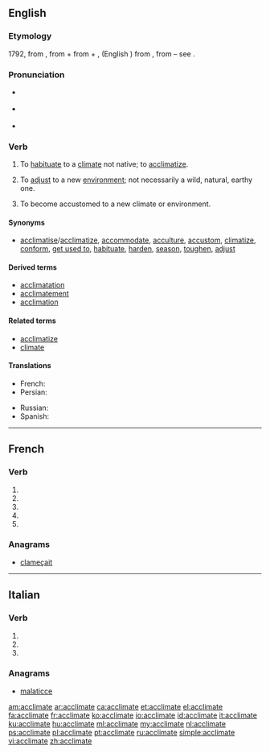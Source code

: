 {{also|acclimaté}}
==English==

===Etymology===
1792, from {{etyl|fr|en}} {{term|acclimater|lang=fr}}, from {{term|à|lang=fr}} + {{term|climat||climate|lang=fr}}  from {{etyl|la|en}} {{term|ad|lang=la}} + {{term|climat|lang=la}}, (English {{term|climate|lang=en}}) from {{etyl|grc|en}}, from {{etyl|ine-pro|en}} – see {{term|climate|lang=en}}.

===Pronunciation===
* {{a|UK}} {{IPA|/ə.ˈklaɪ.mət/|lang=en}}
* {{a|US}} {{IPA|/ˈæk.lɪ.meɪt/|lang=en}}
* {{audio|en-us-acclimate.ogg|Audio (US)|lang=en}}

===Verb===
{{en-verb|acclimat}}

# {{context|transitive|chiefly|US|lang=en}} To [[habituate]] to a [[climate]] not native; to [[acclimatize]].
# {{context|transitive|lang=en}} To [[adjust]] to a new [[environment]]; not necessarily a wild, natural, earthy one.
# {{context|intransitive|lang=en}} To become accustomed to a new climate or environment.

====Synonyms====
* [[acclimatise]]/[[acclimatize]], [[accommodate]], [[acculture]], [[accustom]], [[climatize]], [[conform]], [[get used to]], [[habituate]], [[harden]], [[season]], [[toughen]], [[adjust]]

====Derived terms====
* [[acclimatation]]
* [[acclimatement]]
* [[acclimation]]

====Related terms====
* [[acclimatize]]
* [[climate]]

====Translations====
{{trans-top|(transitive, mainly US) to habituate to a climate not native; to acclimatize}}
* French: {{t+|fr|acclimater}}
* Persian: {{t+|fa|عادت دادن|sc=fa-Arab}}
{{trans-mid}}
* Russian: {{t+|ru|акклиматизи́ровать}}
* Spanish: {{t+|es|aclimatar}}
{{trans-bottom}}

----

==French==

===Verb===
{{fr-verb-form}}

# {{inflection of|acclimater||1|s|pres|indc|lang=fr}}
# {{inflection of|acclimater||3|s|pres|indc|lang=fr}}
# {{inflection of|acclimater||1|s|pres|subj|lang=fr}}
# {{inflection of|acclimater||1|s|pres|subj|lang=fr}}
# {{inflection of|acclimater||2|s|impr|lang=fr}}

===Anagrams===
* [[clameçait#French|clameçait]]

----

==Italian==

===Verb===
{{head|it|verb form|cat2=past participle forms}}

# {{inflection of|acclimare||2|p|pres|indc|lang=it}}
# {{inflection of|acclimare||2|p|impr|lang=it}}
# {{feminine plural of|acclimato|lang=it}}

===Anagrams===
* [[malaticce#Italian|malaticce]]

[[am:acclimate]]
[[ar:acclimate]]
[[ca:acclimate]]
[[et:acclimate]]
[[el:acclimate]]
[[fa:acclimate]]
[[fr:acclimate]]
[[ko:acclimate]]
[[io:acclimate]]
[[id:acclimate]]
[[it:acclimate]]
[[ku:acclimate]]
[[hu:acclimate]]
[[ml:acclimate]]
[[my:acclimate]]
[[nl:acclimate]]
[[ps:acclimate]]
[[pl:acclimate]]
[[pt:acclimate]]
[[ru:acclimate]]
[[simple:acclimate]]
[[vi:acclimate]]
[[zh:acclimate]]